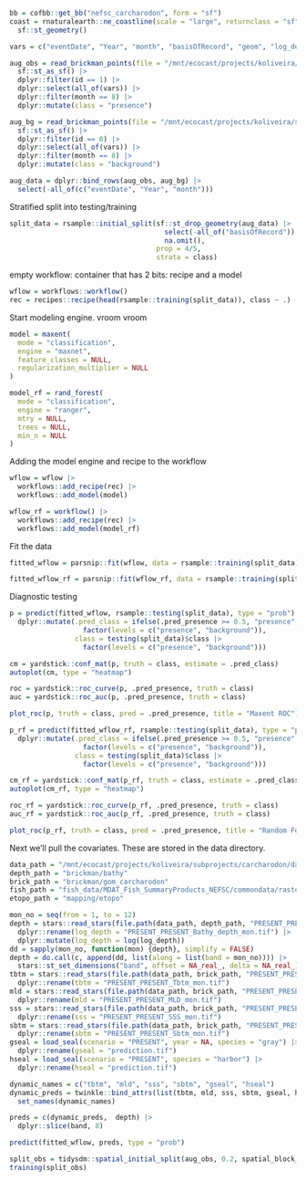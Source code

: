 
```r
bb = cofbb::get_bb("nefsc_carcharodon", form = "sf")
coast = rnaturalearth::ne_coastline(scale = "large", returnclass = "sf") |>
  sf::st_geometry()

vars = c("eventDate", "Year", "month", "basisOfRecord", "geom", "log_depth", "brick_tbtm", "brick_mld", "brick_sss", "brick_sbtm", "gseal", "hseal")

aug_obs = read_brickman_points(file = "/mnt/ecocast/projects/koliveira/subprojects/carcharodon/workflows/get_data_workflow/versions/v01/v01.003/brickman_covar_obs_bg.gpkg") |>
  sf::st_as_sf() |>
  dplyr::filter(id == 1) |>
  dplyr::select(all_of(vars)) |>
  dplyr::filter(month == 8) |>
  dplyr::mutate(class = "presence")

aug_bg = read_brickman_points(file = "/mnt/ecocast/projects/koliveira/subprojects/carcharodon/workflows/get_data_workflow/versions/v01/v01.003/brickman_covar_obs_bg.gpkg") |>
  sf::st_as_sf() |>
  dplyr::filter(id == 0) |>
  dplyr::select(all_of(vars)) |>
  dplyr::filter(month == 8) |>
  dplyr::mutate(class = "background")

aug_data = dplyr::bind_rows(aug_obs, aug_bg) |>
  select(-all_of(c("eventDate", "Year", "month")))

```

Stratified split into testing/training
```r
split_data = rsample::initial_split(sf::st_drop_geometry(aug_data) |>
                                      select(-all_of("basisOfRecord")) |>
                                      na.omit(), 
                                    prop = 4/5, 
                                    strata = class)
```

empty workflow: container that has 2 bits: recipe and a model
```r
wflow = workflows::workflow()
rec = recipes::recipe(head(rsample::training(split_data)), class ~ .)
```

Start modeling engine. vroom vroom
```r
model = maxent(
  mode = "classification",
  engine = "maxnet",
  feature_classes = NULL,
  regularization_multiplier = NULL
)

model_rf = rand_forest(
  mode = "classification",
  engine = "ranger",
  mtry = NULL,
  trees = NULL,
  min_n = NULL
)
```

Adding the model engine and recipe to the workflow
```r
wflow = wflow |>
  workflows::add_recipe(rec) |>
  workflows::add_model(model)

wflow_rf = workflow() |>
  workflows::add_recipe(rec) |>
  workflows::add_model(model_rf)
```

Fit the data
```r
fitted_wflow = parsnip::fit(wflow, data = rsample::training(split_data))

fitted_wflow_rf = parsnip::fit(wflow_rf, data = rsample::training(split_data))
```

Diagnostic testing
```r
p = predict(fitted_wflow, rsample::testing(split_data), type = "prob") |>
  dplyr::mutate(.pred_class = ifelse(.pred_presence >= 0.5, "presence", "background") |>
                  factor(levels = c("presence", "background")),
                class = testing(split_data)$class |>
                  factor(levels = c("presence", "background")))

cm = yardstick::conf_mat(p, truth = class, estimate = .pred_class)
autoplot(cm, type = "heatmap")

roc = yardstick::roc_curve(p, .pred_presence, truth = class)
auc = yardstick::roc_auc(p, .pred_presence, truth = class)

plot_roc(p, truth = class, pred = .pred_presence, title = "Maxent ROC")

```

```r
p_rf = predict(fitted_wflow_rf, rsample::testing(split_data), type = "prob") |>
  dplyr::mutate(.pred_class = ifelse(.pred_presence >= 0.5, "presence", "background") |>
                  factor(levels = c("presence", "background")),
                class = testing(split_data)$class |>
                  factor(levels = c("presence", "background")))

cm_rf = yardstick::conf_mat(p_rf, truth = class, estimate = .pred_class)
autoplot(cm_rf, type = "heatmap")

roc_rf = yardstick::roc_curve(p_rf, .pred_presence, truth = class)
auc_rf = yardstick::roc_auc(p_rf, .pred_presence, truth = class)

plot_roc(p_rf, truth = class, pred = .pred_presence, title = "Random Forest ROC")

```


Next we'll pull the covariates. These are stored in the data directory.
```r
data_path = "/mnt/ecocast/projects/koliveira/subprojects/carcharodon/data"
depth_path = "brickman/bathy"
brick_path = "brickman/gom_carcharodon"
fish_path = "fish_data/MDAT_Fish_SummaryProducts_NEFSC/commondata/raster_data"
etopo_path = "mapping/etopo"

mon_no = seq(from = 1, to = 12)
depth = stars::read_stars(file.path(data_path, depth_path, "PRESENT_PRESENT_Bathy_depth_mon.tif")) |>
  dplyr::rename(log_depth = "PRESENT_PRESENT_Bathy_depth_mon.tif") |>
  dplyr::mutate(log_depth = log(log_depth))
dd = sapply(mon_no, function(mon) {depth}, simplify = FALSE)
depth = do.call(c, append(dd, list(along = list(band = mon_no)))) |>
  stars::st_set_dimensions("band", offset = NA_real_, delta = NA_real_)
tbtm = stars::read_stars(file.path(data_path, brick_path, "PRESENT_PRESENT_Tbtm_mon.tif")) |>
  dplyr::rename(tbtm = "PRESENT_PRESENT_Tbtm_mon.tif")
mld = stars::read_stars(file.path(data_path, brick_path, "PRESENT_PRESENT_MLD_mon.tif")) |>
  dplyr::rename(mld = "PRESENT_PRESENT_MLD_mon.tif")
sss = stars::read_stars(file.path(data_path, brick_path, "PRESENT_PRESENT_SSS_mon.tif")) |>
  dplyr::rename(sss = "PRESENT_PRESENT_SSS_mon.tif")
sbtm = stars::read_stars(file.path(data_path, brick_path, "PRESENT_PRESENT_Sbtm_mon.tif")) |>
  dplyr::rename(sbtm = "PRESENT_PRESENT_Sbtm_mon.tif")
gseal = load_seal(scenario = "PRESENT", year = NA, species = "gray") |>
  dplyr::rename(gseal = "prediction.tif")
hseal = load_seal(scenario = "PRESENT", species = "harbor") |>
  dplyr::rename(hseal = "prediction.tif")

dynamic_names = c("tbtm", "mld", "sss", "sbtm", "gseal", "hseal")
dynamic_preds = twinkle::bind_attrs(list(tbtm, mld, sss, sbtm, gseal, hseal)) |>
  set_names(dynamic_names)

preds = c(dynamic_preds,  depth) |>
  dplyr::slice(band, 8)

```


```r
predict(fitted_wflow, preds, type = "prob")
```


```r
split_obs = tidysdm::spatial_initial_split(aug_obs, 0.2, spatial_block_cv)
training(split_obs)

```


